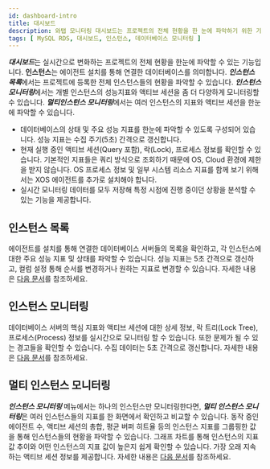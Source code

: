 ```yaml
---
id: dashboard-intro
title: 대시보드
description: 와탭 모니터링 대시보드는 프로젝트의 전체 현황을 한 눈에 파악하기 위한 기능을 제공합니다.
tags: [ MySQL RDS, 대시보드, 인스턴스, 데이터베이스 모니터링 ]
---
```


***대시보드***는 실시간으로 변화하는 프로젝트의 전체 현황을 한눈에 파악할 수 있는 기능입니다. **인스턴스**는 에이전트 설치를 통해 연결한 데이터베이스를 의미합니다. ***인스턴스 목록***에서는 프로젝트에 등록한 전체 인스턴스들의 현황을 파악할 수 있습니다. ***인스턴스 모니터링***에서는 개별 인스턴스의 성능지표와 액티브 세션을 좀 더 다양하게 모니터링할 수 있습니다. ***멀티인스턴스 모니터링***에서는 여러 인스턴스의 지표와 액티브 세션을 한눈에 파악할 수 있습니다.

- 데이터베이스의 상태 및 주요 성능 지표를 한눈에 파악할 수 있도록 구성되어 있습니다. 성능 지표는 수집 주기(5초) 간격으로 갱신합니다.
- 현재 실행 중인 액티브 세션(Query 포함), 락(Lock), 프로세스 정보를 확인할 수 있습니다. 기본적인 지표들은 쿼리 방식으로 조회하기 때문에 OS, Cloud 환경에 제한을 받지 않습니다. OS 프로세스 정보 및 일부 시스템 리소스 지표를 함께 보기 위해서는 XOS 에이전트를 추가로 설치해야 합니다.
- 실시간 모니터링 데이터를 모두 저장해 특정 시점에 진행 중이던 상황을 분석할 수 있는 기능을 제공합니다.

## 인스턴스 목록

에이전트를 설치를 통해 연결한 데이터베이스 서버들의 목록을 확인하고, 각 인스턴스에 대한 주요 성능 지표 및 상태를 파악할 수 있습니다. 성능 지표는 5초 간격으로 갱신하고, 컬럼 설정 통해 순서를 변경하거나 원하는 지표로 변경할 수 있습니다. 자세한 내용은 [다음 문서](instance-list)를 참조하세요.

## 인스턴스 모니터링

데이터베이스 서버의 핵심 지표와 액티브 세션에 대한 상세 정보, 락 트리(Lock Tree), 프로세스(Process) 정보를 실시간으로 모니터링 할 수 있습니다. 또한 문제가 될 수 있는 경고들을 확인할 수 있습니다. 수집 데이터는 5초 간격으로 갱신합니다. 자세한 내용은 [다음 문서](instance-monitoring)를 참조하세요.

## 멀티 인스턴스 모니터링

***인스턴스 모니터링*** 메뉴에서는 하나의 인스턴스만 모니터링한다면, ***멀티 인스턴스 모니터링***은 여러 인스턴스들의 지표를 한 화면에서 확인하고 비교할 수 있습니다. 동작 중인 에이전트 수, 액티브 세션의 총합, 평균 버퍼 히트율 등의 인스턴스 지표를 그룹핑한 값을 통해 인스턴스들의 현황을 파악할 수 있습니다. 그래프 차트를 통해 인스턴스의 지표 값 추이와 어떤 인스턴스의 지표 값이 높은지 쉽게 확인할 수 있습니다. 가장 오래 지속하는 액티브 세션 정보를 제공합니다. 자세한 내용은 [다음 문서](multi-instance-monitoring)를 참조하세요.

